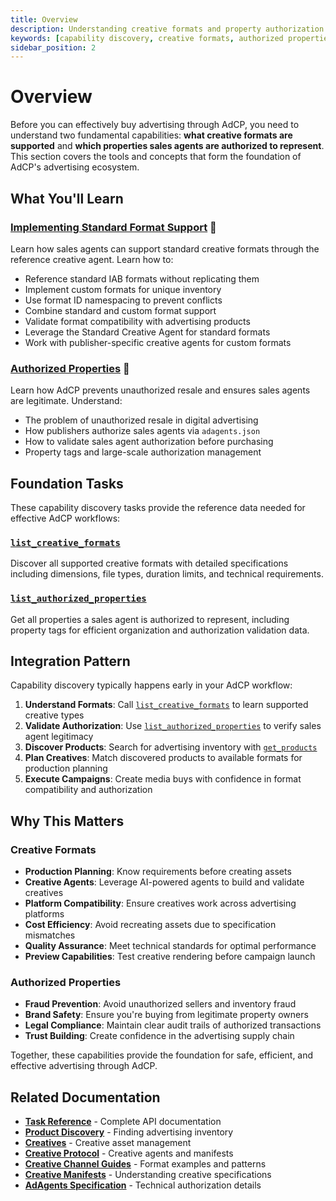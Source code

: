 ```yaml
---
title: Overview
description: Understanding creative formats and property authorization in AdCP - the foundation for effective advertising workflows.
keywords: [capability discovery, creative formats, authorized properties, format specifications, property authorization]
sidebar_position: 2
---
```


# Overview

Before you can effectively buy advertising through AdCP, you need to understand two fundamental capabilities: **what creative formats are supported** and **which properties sales agents are authorized to represent**. This section covers the tools and concepts that form the foundation of AdCP's advertising ecosystem.

## What You'll Learn

### [Implementing Standard Format Support](./implementing-standard-formats) 🎨
Learn how sales agents can support standard creative formats through the reference creative agent. Learn how to:

- Reference standard IAB formats without replicating them
- Implement custom formats for unique inventory
- Use format ID namespacing to prevent conflicts
- Combine standard and custom format support
- Validate format compatibility with advertising products
- Leverage the Standard Creative Agent for standard formats
- Work with publisher-specific creative agents for custom formats

### [Authorized Properties](./authorized-properties) 🔐
Learn how AdCP prevents unauthorized resale and ensures sales agents are legitimate. Understand:

- The problem of unauthorized resale in digital advertising
- How publishers authorize sales agents via `adagents.json`
- How to validate sales agent authorization before purchasing
- Property tags and large-scale authorization management


## Foundation Tasks

These capability discovery tasks provide the reference data needed for effective AdCP workflows:

### [`list_creative_formats`](../task-reference/list_creative_formats)
Discover all supported creative formats with detailed specifications including dimensions, file types, duration limits, and technical requirements.

### [`list_authorized_properties`](../task-reference/list_authorized_properties)  
Get all properties a sales agent is authorized to represent, including property tags for efficient organization and authorization validation data.

## Integration Pattern

Capability discovery typically happens early in your AdCP workflow:

1. **Understand Formats**: Call [`list_creative_formats`](../task-reference/list_creative_formats) to learn supported creative types
2. **Validate Authorization**: Use [`list_authorized_properties`](../task-reference/list_authorized_properties) to verify sales agent legitimacy
3. **Discover Products**: Search for advertising inventory with [`get_products`](../task-reference/get_products)
4. **Plan Creatives**: Match discovered products to available formats for production planning
5. **Execute Campaigns**: Create media buys with confidence in format compatibility and authorization

## Why This Matters

### Creative Formats
- **Production Planning**: Know requirements before creating assets
- **Creative Agents**: Leverage AI-powered agents to build and validate creatives
- **Platform Compatibility**: Ensure creatives work across advertising platforms
- **Cost Efficiency**: Avoid recreating assets due to specification mismatches
- **Quality Assurance**: Meet technical standards for optimal performance
- **Preview Capabilities**: Test creative rendering before campaign launch

### Authorized Properties  
- **Fraud Prevention**: Avoid unauthorized sellers and inventory fraud
- **Brand Safety**: Ensure you're buying from legitimate property owners
- **Legal Compliance**: Maintain clear audit trails of authorized transactions
- **Trust Building**: Create confidence in the advertising supply chain

Together, these capabilities provide the foundation for safe, efficient, and effective advertising through AdCP.

## Related Documentation

- **[Task Reference](../task-reference/)** - Complete API documentation
- **[Product Discovery](../product-discovery/)** - Finding advertising inventory
- **[Creatives](../creatives/)** - Creative asset management
- **[Creative Protocol](../../creative/)** - Creative agents and manifests
- **[Creative Channel Guides](../../creative/channels/video)** - Format examples and patterns
- **[Creative Manifests](../../creative/creative-manifests.mdx)** - Understanding creative specifications
- **[AdAgents Specification](./adagents)** - Technical authorization details